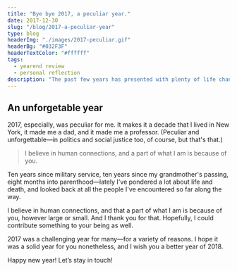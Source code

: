 ```yaml
---
title: "Bye bye 2017, a peculiar year."
date: 2017-12-30
slug: "/blog/2017-a-peculiar-year"
type: blog
headerImg: "./images/2017-peculiar.gif"
headerBg: "#032F3F"
headerTextColor: "#ffffff"
tags:
  - yearend review
  - personal reflection
description: "The past few years has presented with plenty of life changes to me: marriage, parenthood, address change(s), career junctures, and—you know—stuff."
---
```



<EmbedVideo
  videoChannel="vimeo"
  aspectRatioPadding="56.34"
  videoId="249026337"
/>

## An unforgetable year

2017, especially, was peculiar for me. It makes it a decade that I lived in New York, it made me a dad, and it made me a professor. (Peculiar and unforgettable—in politics and social justice too, of course, but that's that.)

<blockquote class="pullquote qr">
  I believe in human connections, and a part of what I am is because of you.
</blockquote>

Ten years since military service, ten years since my grandmother's passing, eight months into parenthood—lately I've pondered a lot about life and death, and looked back at all the people I've encountered so far along the way.

I believe in human connections, and that a part of what I am is because of you, however large or small. And I thank you for that. Hopefully, I could contribute something to your being as well.

2017 was a challenging year for many&mdash;for a variety of reasons. I hope it was a solid year for you nonetheless, and I wish you a better year of 2018.

Happy new year! Let’s stay in touch!
